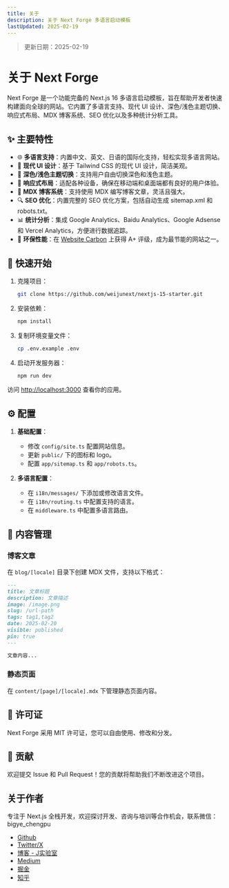 ```yaml
---
title: 关于
description: 关于 Next Forge 多语言启动模板
lastUpdated: 2025-02-19
---
```


> 更新日期：2025-02-19

# 关于 Next Forge

Next Forge 是一个功能完备的 Next.js 16 多语言启动模板，旨在帮助开发者快速构建面向全球的网站。它内置了多语言支持、现代 UI 设计、深色/浅色主题切换、响应式布局、MDX 博客系统、SEO 优化以及多种统计分析工具。

## ✨ 主要特性

- 🌐 **多语言支持**：内置中文、英文、日语的国际化支持，轻松实现多语言网站。
- 🎨 **现代 UI 设计**：基于 Tailwind CSS 的现代 UI 设计，简洁美观。
- 🌙 **深色/浅色主题切换**：支持用户自由切换深色和浅色主题。
- 📱 **响应式布局**：适配各种设备，确保在移动端和桌面端都有良好的用户体验。
- 📝 **MDX 博客系统**：支持使用 MDX 编写博客文章，灵活且强大。
- 🔍 **SEO 优化**：内置完整的 SEO 优化方案，包括自动生成 sitemap.xml 和 robots.txt。
- 📊 **统计分析**：集成 Google Analytics、Baidu Analytics、Google Adsense 和 Vercel Analytics，方便进行数据追踪。
- 🌿 **环保性能**：在 [Website Carbon](https://www.websitecarbon.com/website/nextforge-dev/) 上获得 A+ 评级，成为最节能的网站之一。

## 🚀 快速开始

1. 克隆项目：
    ```bash
    git clone https://github.com/weijunext/nextjs-15-starter.git
    ```

2. 安装依赖：
    ```bash
    npm install
    ```

3. 复制环境变量文件：
    ```bash
    cp .env.example .env
    ```

4. 启动开发服务器：
    ```bash
    npm run dev
    ```

访问 [http://localhost:3000](http://localhost:3000) 查看你的应用。

## ⚙️ 配置

1. **基础配置**：
    - 修改 `config/site.ts` 配置网站信息。
    - 更新 `public/` 下的图标和 logo。
    - 配置 `app/sitemap.ts` 和 `app/robots.ts`。

2. **多语言配置**：
    - 在 `i18n/messages/` 下添加或修改语言文件。
    - 在 `i18n/routing.ts` 中配置支持的语言。
    - 在 `middleware.ts` 中配置多语言路由。

## 📝 内容管理

### 博客文章
在 `blog/[locale]` 目录下创建 MDX 文件，支持以下格式：
```markdown
---
title: 文章标题
description: 文章描述
image: /image.png
slug: /url-path
tags: tag1,tag2
date: 2025-02-20
visible: published
pin: true
---

文章内容...
```

### 静态页面
在 `content/[page]/[locale].mdx` 下管理静态页面内容。

## 📄 许可证

Next Forge 采用 MIT 许可证，您可以自由使用、修改和分发。

## 🤝 贡献

欢迎提交 Issue 和 Pull Request！您的贡献将帮助我们不断改进这个项目。

## 关于作者

专注于 Next.js 全栈开发，欢迎探讨开发、咨询与培训等合作机会，联系微信：bigye_chengpu

- [Github](https://github.com/weijunext)
- [Twitter/X](https://twitter.com/weijunext)
- [博客 - J实验室](https://weijunext.com)
- [Medium](https://medium.com/@weijunext)
- [掘金](https://juejin.cn/user/26044008768029)
- [知乎](https://www.zhihu.com/people/mo-mo-mo-89-12-11)